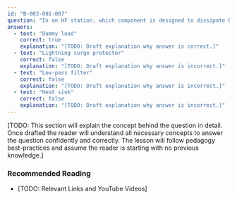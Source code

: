 ```yaml
---
id: "B-003-001-007"
question: "In an HF station, which component is designed to dissipate RF energy and prevent radiation?"
answers:
  - text: "Dummy load"
    correct: true
    explanation: "[TODO: Draft explanation why answer is correct.]"
  - text: "Lightning surge protector"
    correct: false
    explanation: "[TODO: Draft explanation why answer is incorrect.]"
  - text: "Low-pass filter"
    correct: false
    explanation: "[TODO: Draft explanation why answer is incorrect.]"
  - text: "Heat sink"
    correct: false
    explanation: "[TODO: Draft explanation why answer is incorrect.]"
---
```


[TODO: This section will explain the concept behind the question in detail. Once drafted the reader will understand all necessary concepts to answer the question confidently and correctly. The lesson will follow pedagogy best-practices and assume the reader is starting with no previous knowledge.]

### Recommended Reading

- [TODO: Relevant Links and YouTube Videos]
